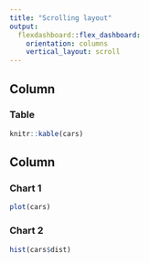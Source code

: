 ```yaml
---
title: "Scrolling layout"
output:
  flexdashboard::flex_dashboard:
    orientation: columns
    vertical_layout: scroll
---
```


Column
-------------------------------------

### Table
    
```r
knitr::kable(cars)
```

Column
-------------------------------------

### Chart 1 {data-height=10}

```r
plot(cars)
```   

 
### Chart 2 {data-height=50}
    
```r
hist(cars$dist)
```
